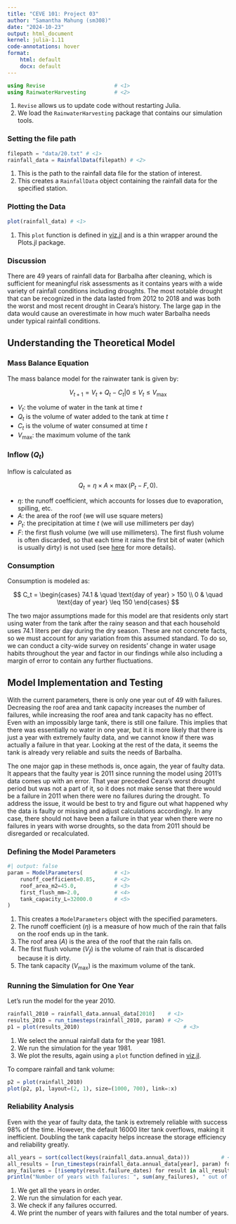 ```yaml
---
title: "CEVE 101: Project 03"
author: "Samantha Mahung (sm308)"
date: "2024-10-23"
output: html_document
kernel: julia-1.11
code-annotations: hover
format:
    html: default
    docx: default
---
```





```julia
using Revise                      # <1>
using RainwaterHarvesting         # <2>
```

1. `Revise` allows us to update code without restarting Julia.
2. We load the `RainwaterHarvesting` package that contains our simulation tools.

### Setting the file path



```julia
filepath = "data/20.txt" # <1>   
rainfall_data = RainfallData(filepath) # <2>
```

1. This is the path to the rainfall data file for the station of interest.
2. This creates a `RainfallData` object containing the rainfall data for the specified station.

### Plotting the Data



```julia
plot(rainfall_data) # <1>
```

1. This `plot` function is defined in [viz.jl](./RainwaterHarvesting/src/viz.jl) and is a thin wrapper around the Plots.jl package.

### Discussion

There are 49 years of rainfall data for Barbalha after cleaning, which is sufficient for meaningful risk assessments as it contains years with a wide variety of rainfall conditions including droughts. The most notable drought that can be recognized in the data lasted from 2012 to 2018 and was both the worst and most recent drought in Ceara's history. The large gap in the data would cause an overestimate in how much water Barbalha needs under typical rainfall conditions.

## Understanding the Theoretical Model



### Mass Balance Equation

The mass balance model for the rainwater tank is given by:

$$
V_{t+1} = V_t + Q_t - C_t | 0 \leq V_t \leq V_\text{max}
$$

- $V_t$: the volume of water in the tank at time $t$
- $Q_t$ is the volume of water added to the tank at time $t$
- $C_t$ is the volume of water consumed at time $t$
- $V_\text{max}$: the maximum volume of the tank

### Inflow ($Q_t$)

Inflow is calculated as

$$
Q_t = \eta \times A \times \max(P_t - F, 0).
$$

- $\eta$: the runoff coefficient, which accounts for losses due to evaporation, spilling, etc.
- $A$: the area of the roof (we will use square meters)
- $P_t$: the precipitation at time $t$ (we will use millimeters per day)
- $F$: the first flush volume (we will use millimeters). The first flush volume is often discarded, so that each time it rains the first bit of water (which is usually dirty) is not used (see [here](https://rainwaterharvesting.tamu.edu/pre-storage-treatment/) for more details).

### Consumption

Consumption is modeled as:

$$
C_t = \begin{cases}
    74.1 & \quad \text{day of year} > 150 \\
    0 & \quad \text{day of year} \leq 150
\end{cases}
$$

The two major assumptions made for this model are that residents only start using water from the tank after the rainy season and that each household uses 74.1 liters per day during the dry season. These are not concrete facts, so we must account for any variation from this assumed standard. To do so, we can conduct a city-wide survey on residents' change in water usage habits throughout the year and factor in our findings while also including a margin of error to contain any further fluctuations.

## Model Implementation and Testing

With the current parameters, there is only one year out of 49 with failures. Decreasing the roof area and tank capacity increases the number of failures, while increasing the roof area and tank capacity has no effect. Even with an impossibly large tank, there is still one failure. This implies that there was essentially no water in one year, but it is more likely that there is just a year with extremely faulty data, and we cannot know if there was actually a failure in that year. Looking at the rest of the data, it seems the tank is already very reliable and suits the needs of Barbalha.

The one major gap in these methods is, once again, the year of faulty data. It appears that the faulty year is 2011 since running the model using 2011's data comes up with an error. That year preceded Ceara's worst drought period but was not a part of it, so it does not make sense that there would be a failure in 2011 when there were no failures during the drought. To address the issue, it would be best to try and figure out what happened why the data is faulty or missing and adjust calculations accordingly. In any case, there should not have been a failure in that year when there were no failures in years with worse droughts, so the data from 2011 should be disregarded or recalculated.

### Defining the Model Parameters



```julia
#| output: false
param = ModelParameters(          # <1>
    runoff_coefficient=0.85,      # <2>
    roof_area_m2=45.0,            # <3>
    first_flush_mm=2.0,           # <4>
    tank_capacity_L=32000.0       # <5>
)
```

1. This creates a `ModelParameters` object with the specified parameters.
2. The runoff coefficient ($\eta$) is a measure of how much of the rain that falls on the roof ends up in the tank.
3. The roof area ($A$) is the area of the roof that the rain falls on.
4. The first flush volume ($V_f$) is the volume of rain that is discarded because it is dirty.
5. The tank capacity ($V_\text{max}$) is the maximum volume of the tank.

### Running the Simulation for One Year

Let's run the model for the year 2010.

```julia
rainfall_2010 = rainfall_data.annual_data[2010]    # <1>
results_2010 = run_timesteps(rainfall_2010, param) # <2>
p1 = plot(results_2010)                                 # <3>
```

1. We select the annual rainfall data for the year 1981.
2. We run the simulation for the year 1981.
3. We plot the results, again using a `plot` function defined in [viz.jl](./RainwaterHarvesting/src/viz.jl).

To compare rainfall and tank volume:

```julia
p2 = plot(rainfall_2010)
plot(p2, p1, layout=(2, 1), size=(1000, 700), link=:x)
```



### Reliability Analysis

Even with the year of faulty data, the tank is extremely reliable with success 98% of the time. However, the default 16000 liter tank overflows, making it inefficient. Doubling the tank capacity helps increase the storage efficiency and reliability greatly.

```julia
all_years = sort(collect(keys(rainfall_data.annual_data)))          # <1>
all_results = [run_timesteps(rainfall_data.annual_data[year], param) for year in all_years]   # <2>
any_failures = [!isempty(result.failure_dates) for result in all_results]  # <3>
println("Number of years with failures: ", sum(any_failures), " out of ", length(all_years))  # <4>
```

1. We get all the years in order.
2. We run the simulation for each year.
3. We check if any failures occurred.
4. We print the number of years with failures and the total number of years.
